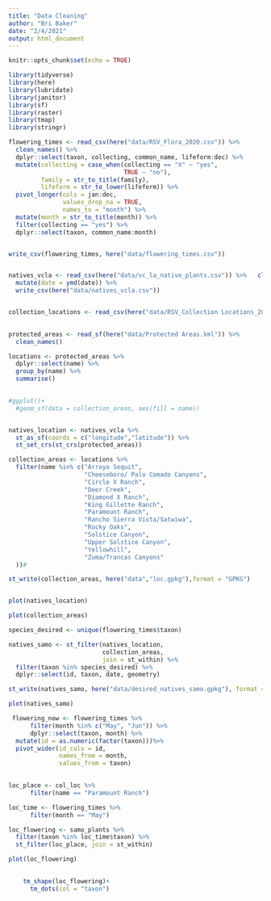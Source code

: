 ```yaml
---
title: "Data Cleaning"
author: "Bri Baker"
date: "2/4/2021"
output: html_document
---
```


```r
knitr::opts_chunk$set(echo = TRUE)

library(tidyverse)
library(here)
library(lubridate)
library(janitor)
library(sf)
library(raster)
library(tmap)
library(stringr)

```

```r
flowering_times <- read_csv(here("data/RSV_Flora_2020.csv")) %>%
  clean_names() %>% 
  dplyr::select(taxon, collecting, common_name, lifeform:dec) %>% 
  mutate(collecting = case_when(collecting == "X" ~ "yes",
                                TRUE ~ "no"),
         family = str_to_title(family),
         lifeform = str_to_lower(lifeform)) %>% 
  pivot_longer(cols = jan:dec, 
               values_drop_na = TRUE,
               names_to = "month") %>%
  mutate(month = str_to_title(month)) %>% 
  filter(collecting == "yes") %>% 
  dplyr::select(taxon, common_name:month)


write_csv(flowering_times, here("data/flowering_times.csv"))


natives_vcla <- read_csv(here("data/vc_la_native_plants.csv")) %>%   clean_names() %>% 
  mutate(date = ymd(date)) %>% 
  write_csv(here("data/natives_vcla.csv"))


collection_locations <- read_csv(here("data/RSV_Collection Locations_2020_BB.csv"))
  
```
```r
protected_areas <- read_sf(here("data/Protected Areas.kml")) %>% 
  clean_names()

locations <- protected_areas %>% 
  dplyr::select(name) %>% 
  group_by(name) %>% 
  summarise()
  

#ggplot()+
  #geom_sf(data = collection_areas, aes(fill = name))


natives_location <- natives_vcla %>% 
  st_as_sf(coords = c("longitude","latitude")) %>% 
  st_set_crs(st_crs(protected_areas))

collection_areas <- locations %>% 
  filter(name %in% c("Arroyo Sequit",
                     "Cheeseboro/ Palo Comado Canyons",
                     "Circle X Ranch",
                     "Deer Creek",
                     "Diamond X Ranch",
                     "King Gillette Ranch",
                     "Paramount Ranch",
                     "Rancho Sierra Vista/Satwiwa",
                     "Rocky Oaks",
                     "Solstice Canyon",
                     "Upper Solstice Canyon",
                     "Yellowhill",
                     "Zuma/Trancas Canyons"
  ))# 

st_write(collection_areas, here("data","loc.gpkg"),format = "GPKG")


plot(natives_location)

plot(collection_areas)
```


```r
species_desired <- unique(flowering_times$taxon)

natives_samo <- st_filter(natives_location,
                          collection_areas, 
                          join = st_within) %>% 
  filter(taxon %in% species_desired) %>% 
  dplyr::select(id, taxon, date, geometry)

st_write(natives_samo, here("data/desired_natives_samo.gpkg"), format = "GPKG", append = FALSE)

plot(natives_samo)

```
```r
 flowering_now <- flowering_times %>% 
      filter(month %in% c("May", "Jun")) %>% 
      dplyr::select(taxon, month) %>% 
  mutate(id = as.numeric(factor(taxon)))%>%
  pivot_wider(id_cols = id,
              names_from = month,
              values_from = taxon) 
      


```

```r
loc_place <- col_loc %>% 
      filter(name == "Paramount Ranch")

loc_time <- flowering_times %>% 
      filter(month == "May")

loc_flowering <- samo_plants %>% 
  filter(taxon %in% loc_time$taxon) %>% 
  st_filter(loc_place, join = st_within)

plot(loc_flowering)   
  

    tm_shape(loc_flowering)+
      tm_dots(col = "taxon") 
```


